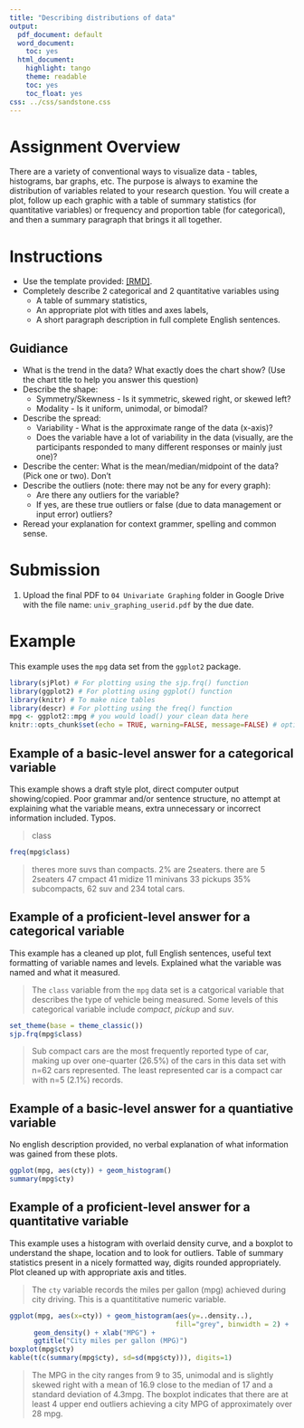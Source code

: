 ---
title: "Describing distributions of data"
output:
  pdf_document: default
  word_document:
    toc: yes
  html_document:
    highlight: tango
    theme: readable
    toc: yes
    toc_float: yes
css: ../css/sandstone.css
---

# Assignment Overview

There are a variety of conventional ways to visualize data - tables, histograms, bar graphs, etc. The purpose is always to examine the distribution of variables related to your research question. You will create a plot, follow up each graphic with a table of summary statistics (for quantitative variables) or frequency and proportion table (for categorical), and then a summary paragraph that brings it all together. 

# Instructions

* Use the template provided: [[RMD]](hw04_univ_graphing_template.Rmd). 
* Completely describe 2 categorical and 2 quantitative variables using 
    - A table of summary statistics,
    - An appropriate plot with titles and axes labels, 
    - A short paragraph description in full complete English sentences. 

## Guidiance

* What is the trend in the data? What exactly does the chart show? (Use the chart title to help you answer this question)
* Describe the shape:
    - Symmetry/Skewness - Is it symmetric, skewed right, or skewed left?
    - Modality - Is it uniform, unimodal, or bimodal?             
* Describe the spread:
    - Variability - What is the approximate range of the data (x-axis)?
    - Does the variable have a lot of variability in the data (visually, are the participants responded to many different responses or mainly just one)?
* Describe the center: What is the mean/median/midpoint of the data? (Pick one or two). Don't 
* Describe the outliers (note: there may not be any for every graph):
    - Are there any outliers for the variable?
    - If yes, are these true outliers or false (due to data management or input error) outliers?
* Reread your explanation for context grammer, spelling and common sense. 

# Submission

1. Upload the final PDF to `04 Univariate Graphing` folder in Google Drive with the file name: `univ_graphing_userid.pdf` by the due date. 

\newpage 

# Example
This example uses the `mpg` data set from the `ggplot2` package. 
```{r, warning=FALSE, message=FALSE}
library(sjPlot) # For plotting using the sjp.frq() function
library(ggplot2) # For plotting using ggplot() function
library(knitr) # To make nice tables
library(descr) # For plotting using the freq() function
mpg <- ggplot2::mpg # you would load() your clean data here
knitr::opts_chunk$set(echo = TRUE, warning=FALSE, message=FALSE) # options to suppress warnings and messages in subsequent code chunks
```

## Example of a basic-level answer for a categorical variable
This example shows a draft style plot, direct computer output showing/copied. Poor grammar and/or sentence structure, no attempt at explaining what the variable means, extra unnecessary or incorrect information included. Typos. 

> class

```{r}
freq(mpg$class)
```

> theres more suvs than compacts. 2% are 2seaters. there are 5 2seaters 47 cmpact 41 midize 11 minivans 33 pickups 35% subcompacts, 62 suv and 234 total cars. 

## Example of a proficient-level answer for a categorical variable
This example has a cleaned up plot, full English sentences, useful text formatting of variable names and levels. Explained what the variable was named and what it measured. 

> The `class` variable from the `mpg` data set is a catgorical variable that describes the type of vehicle being measured. Some levels of this categorical variable include _compact_, _pickup_ and _suv_. 

```{r, fig.height=4, fig.align='center'}
set_theme(base = theme_classic())
sjp.frq(mpg$class)
```

> Sub compact cars are the most frequently reported type of car, making up over one-quarter (26.5%) of the cars in this data set with n=62 cars represented. The least represented car is a compact car with n=5 (2.1%) records. 

\newpage

## Example of a basic-level answer for a quantiative variable
No english description provided, no verbal explanation of what information was gained from these plots. 
```{r}
ggplot(mpg, aes(cty)) + geom_histogram()
summary(mpg$cty)
```

## Example of a proficient-level answer for a quantitative variable
This example uses a histogram with overlaid density curve, and a boxplot to understand the shape, location and to look for outliers. Table of summary statistics present in a nicely formatted way, digits rounded appropriately. Plot cleaned up with appropriate axis and titles.  

> The `cty` variable records the miles per gallon (mpg) achieved during city driving. This is a quantititative numeric variable. 

```{r, fig.height=3, fig.width=4, fig.align='center'}
ggplot(mpg, aes(x=cty)) + geom_histogram(aes(y=..density..), 
                                         fill="grey", binwidth = 2) + 
      geom_density() + xlab("MPG") +
      ggtitle("City miles per gallon (MPG)") 
boxplot(mpg$cty)
kable(t(c(summary(mpg$cty), sd=sd(mpg$cty))), digits=1)
```

> The MPG in the city ranges from 9 to 35, unimodal and is slightly skewed right with a mean of 16.9 close to the median of 17 and a standard deviation of 4.3mpg. The boxplot indicates that there are at least 4 upper end outliers achieving a city MPG of approximately over 28 mpg. 

